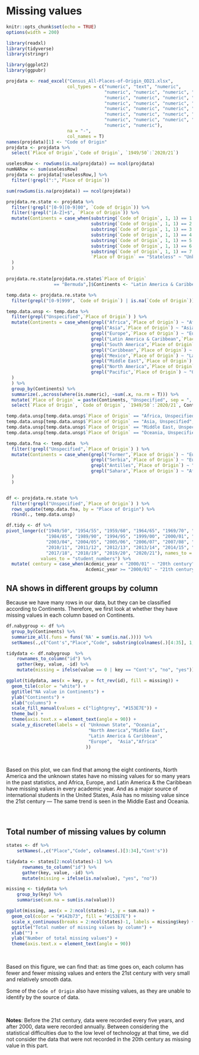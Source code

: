 # Missing values

```r
knitr::opts_chunk$set(echo = TRUE)
options(width = 200)
```

```r
library(readxl)
library(tidyverse)
library(stringr)
```

```r
library(ggplot2)
library(ggpubr)
```


```r
projdata <- read_excel("Census_All-Places-of-Origin_OD21.xlsx", 
                       col_types = c("numeric", "text", "numeric", 
                                     "numeric", "numeric", "numeric", "numeric", 
                                     "numeric", "numeric", "numeric", "numeric", "numeric", 
                                     "numeric", "numeric", "numeric", "numeric", "numeric", 
                                     "numeric", "numeric", "numeric", "numeric", "numeric", 
                                     "numeric", "numeric", "numeric", "numeric", "numeric", 
                                     "numeric", "numeric", "numeric", "numeric", "numeric", 
                                     "numeric", "numeric"),
                       na = "-",
                       col_names = T)
names(projdata)[1] <- "Code of Origin"
projdata <- projdata %>%
  select(`Place of Origin`,`Code of Origin`, `1949/50`:`2020/21`)

uselessRow <- rowSums(is.na(projdata)) == ncol(projdata)
numNARow <- sum(uselessRow)
projdata <- projdata[!uselessRow,] %>%
  filter(!grepl(":",`Place of Origin`))

sum(rowSums(is.na(projdata)) == ncol(projdata))

projdata.re.state <- projdata %>%
  filter(!grepl("[0-9][0-9]00", `Code of Origin`)) %>%
  filter(!grepl("[A-Z]+$", `Place of Origin`)) %>% 
  mutate(Continents = case_when(substring(`Code of Origin`, 1, 1) == 1 ~ "Africa",
                                substring(`Code of Origin`, 1, 1) == 2 ~ "Asia",
                                substring(`Code of Origin`, 1, 1) == 3 ~ "Europe",
                                substring(`Code of Origin`, 1, 1) == 4 ~ "Latin America & Caribbean",
                                substring(`Code of Origin`, 1, 1) == 5 ~ "Middle East",
                                substring(`Code of Origin`, 1, 1) == 6 ~ "North America",
                                substring(`Code of Origin`, 1, 1) == 7 ~ "Oceania",
                                `Place of Origin` == "Stateless" ~ "Unknown State"
  )
  )

projdata.re.state[projdata.re.state$`Place of Origin` 
                  == "Bermuda",]$Continents <- "Latin America & Caribbean"

temp.data <- projdata.re.state %>%
  filter(grepl("[0-9]999", `Code of Origin`) | is.na(`Code of Origin`))

temp.data.unsp <- temp.data %>%
  filter(grepl("Unspecified",`Place of Origin`) ) %>%
  mutate(Continents = case_when(grepl("Africa",`Place of Origin`) ~ "Africa",
                                grepl("Asia",`Place of Origin`) ~ "Asia",
                                grepl("Europe",`Place of Origin`) ~ "Europe",
                                grepl("Latin America & Caribbean",`Place of Origin`) ~ "Latin America & Caribbean",
                                grepl("South America",`Place of Origin`) ~ "Latin America & Caribbean",
                                grepl("Caribbean",`Place of Origin`) ~ "Latin America & Caribbean",
                                grepl("Mexico",`Place of Origin`) ~ "Latin America & Caribbean",
                                grepl("Middle East",`Place of Origin`) ~ "Middle East",
                                grepl("North America",`Place of Origin`) ~ "North America",
                                grepl("Pacific",`Place of Origin`) ~ "Oceania"
  )
  ) %>%
  group_by(Continents) %>%
  summarize(.,across(where(is.numeric), ~sum(.x, na.rm = T))) %>%
  mutate(`Place of Origin` = paste(Continents, "Unspecified", sep = ", ")) %>%
  select(`Place of Origin`, `Code of Origin`, `1949/50`:`2020/21`, Continents)

temp.data.unsp[temp.data.unsp$`Place of Origin` == "Africa, Unspecified",]$`Code of Origin` <- 1999
temp.data.unsp[temp.data.unsp$`Place of Origin` == "Asia, Unspecified",]$`Code of Origin` <- 2999
temp.data.unsp[temp.data.unsp$`Place of Origin` == "Middle East, Unspecified",]$`Code of Origin` <- 5999
temp.data.unsp[temp.data.unsp$`Place of Origin` == "Oceania, Unspecified",]$`Code of Origin` <- 7999

temp.data.fna <- temp.data  %>%
  filter(!grepl("Unspecified",`Place of Origin`) ) %>%
  mutate(Continents = case_when(grepl("Former",`Place of Origin`) ~ "Europe",
                                grepl("Serbia",`Place of Origin`) ~ "Europe",
                                grepl("Antilles",`Place of Origin`) ~ "Latin America & Caribbean",
                                grepl("Sahara",`Place of Origin`) ~ "Africa"
  )
  )


df <- projdata.re.state %>%
  filter(!grepl("Unspecified",`Place of Origin`) ) %>%
  rows_update(temp.data.fna, by = "Place of Origin") %>%
  rbind(., temp.data.unsp)

df.tidy <- df %>%
pivot_longer(c("1949/50", "1954/55", "1959/60", "1964/65", "1969/70", "1974/75", "1979/80",
               "1984/85", "1989/90", "1994/95", "1999/00", "2000/01", "2001/02", "2002/03",
               "2003/04", "2004/05", "2005/06", "2006/07", "2007/08", "2008/09", "2009/10",
               "2010/11", "2011/12", "2012/13", "2013/14", "2014/15", "2015/16", "2016/17",
               "2017/18", "2018/19", "2019/20", "2020/21"), names_to = "Acdemic_year",
             values_to = "student_numbers") %>%
  mutate( century = case_when(Acdemic_year < "2000/01" ~ "20th century",
                              Acdemic_year >= "2000/01" ~ "21th century") )
```


## NA shows in different groups by column

Because we have many rows in our data, but they can be classified according to Continents. Therefore, we first look at whether they have missing values in each column based on Continents.

```r
df.nabygroup <- df %>%
  group_by(Continents) %>%
  summarize_all(.funs = funs('NA' = sum(is.na(.)))) %>%
  setNames(.,c("Cont's","Place","Code", substring(colnames(.)[4:35], 1, 7)))

tidydata <- df.nabygroup  %>%
    rownames_to_column("id") %>%
    gather(key, value, -id) %>%
    mutate(missing = ifelse(value == 0 | key == "Cont's", "no", "yes"))

ggplot(tidydata, aes(x = key, y = fct_rev(id), fill = missing)) +
  geom_tile(color = "white") +
  ggtitle("NA value in Continents") +
  ylab("Continents") +
  xlab("columns") +
  scale_fill_manual(values = c("lightgrey", "#153E7E")) +
  theme_bw() + 
  theme(axis.text.x = element_text(angle = 90)) + 
  scale_y_discrete(labels = c( "Unknown State", "Oceania",
                               "North America","Middle East", 
                               "Latin America & Caribbean",
                               "Europe",  "Asia","Africa"
                              ))
```
<br>

Based on this plot, we can find that among the eight continents, North America and the unknown states have no missing values for so many years in the past statistics, and Africa, Europe, and Latin America & the Caribbean have missing values in every academic year. And as a major source of international students in the United States, Asia has no missing value since the 21st century — The same trend is seen in the Middle East and Oceania.

<br>


## Total number of missing values by column
```r
states <- df %>%
    setNames(.,c("Place","Code", colnames(.)[3:34],"Cont's"))

tidydata <- states[2:ncol(states)-1] %>%
      rownames_to_column("id") %>%
      gather(key, value, -id) %>%
      mutate(missing = ifelse(is.na(value), "yes", "no"))

missing <- tidydata %>% 
    group_by(key) %>% 
    summarise(sum.na = sum(is.na(value)))

ggplot(missing, aes(x = 2:ncol(states)-1, y = sum.na)) +
  geom_col(color = "#142b73", fill = "#153E7E") +
  scale_x_continuous(breaks = 2:ncol(states)-1, labels = missing$key) +
  ggtitle("Total number of missing values by column") +
  xlab("") +
  ylab("Number of total missing values") +
  theme(axis.text.x = element_text(angle = 90))
```
<br>

Based on this figure, we can find that: as time goes on, each column has fewer and fewer missing values and enters the 21st century with very small and relatively smooth data.

Some of the `Code of Origin` also have missing values, as they are unable to identify by the source of data.

<br>

**Notes**: Before the 21st century, data were recorded every five years, and after 2000, data were recorded annually. Between considering the statistical difficulties due to the low level of technology at that time, we did not consider the data that were not recorded in the 20th century as missing value in this part.

<br>
